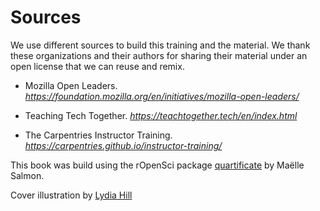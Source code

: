 # Sources

We use different sources to build this training and the material. We thank these organizations and their authors for sharing their material under an open license that we can reuse and remix.

- Mozilla Open Leaders.
  [*https://foundation.mozilla.org/en/initiatives/mozilla-open-leaders/*](https://foundation.mozilla.org/en/initiatives/mozilla-open-leaders/)

- Teaching Tech Together.
  [*https://teachtogether.tech/en/index.html*](https://teachtogether.tech/en/index.html)

- The Carpentries Instructor Training.
  [*https://carpentries.github.io/instructor-training/*](https://carpentries.github.io/instructor-training/)

This book was build using the rOpenSci package [quartificate](https://docs.ropensci.org/quartificate/) by Maëlle Salmon. 

Cover illustration by [Lydia Hill](https://www.lydiakahill.com/)
